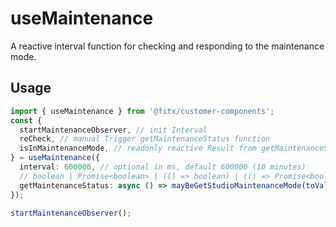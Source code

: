 # useMaintenance

A reactive interval function for checking and responding to the maintenance mode.

## Usage

```ts
import { useMaintenance } from '@fitx/customer-components';
const {
  startMaintenanceObserver, // init Interval
  reCheck, // manual Trigger getMaintenanceStatus function
  isInMaintenanceMode, // readonly reactive Result from getMaintenanceStatus,
} = useMaintenance({
  interval: 600000, // optional in ms, default 600000 (10 minutes)
  // boolean | Promise<boolean> | (() => boolean) | (() => Promise<boolean>)
  getMaintenanceStatus: async () => mayBeGetStudioMaintenanceMode(toValue(studioId)),
});

startMaintenanceObserver();
```
